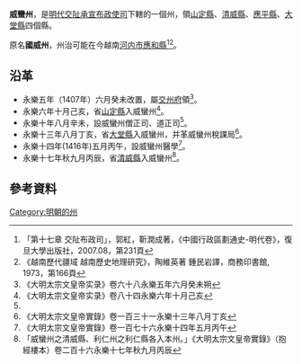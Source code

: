 '''威蠻州'''，是[[明代|明代]][[交阯承宣布政使司|交阯承宣布政使司]]下轄的一個州，領[[山定縣|山定縣]]、[[清威縣|清威縣]]、[[應平縣|應平縣]]、[[大堂縣|大堂縣]]四個縣。

原名'''國威州'''，州治可能在今越南[[河内市|河内市]][[應和縣|應和縣]]<ref>「第十七章 交阯布政司」，郭紅，靳潤成著，《中國行政區劃通史-明代卷》，復旦大學出版社，2007.08，第231頁</ref><ref>《越南歷代疆域 越南歷史地理研究》，陶維英著 鍾民岩譯，商務印書館, 1973，第166頁</ref>。
== 沿革 ==
* 永樂五年（1407年）六月癸未改置，屬[[交州府|交州府]]領<ref>《大明太宗文皇帝实录》卷六十八永樂五年六月癸未朔</ref>。
* 永樂六年十月己亥，省[[山定縣|山定縣]]入威蠻州<ref name="#1">《大明太宗文皇帝实录》卷八十四永樂六年十月己亥</ref>。
* 永樂十年八月辛未，設威蠻州僧正司、道正司<ref name="#1"/>。
* 永樂十三年八月丁亥，省[[大堂縣|大堂縣]]入威蠻州，并革威蠻州稅課局<ref>《大明太宗文皇帝實錄》卷一百三十一永樂十三年八月丁亥</ref>。
* 永樂十四年(1416年)五月丙午，設威蠻州醫學<ref>《大明太宗文皇帝實錄》卷一百七十六永樂十四年五月丙午</ref>。
* 永樂十七年秋九月丙辰，省[[清威縣|清威縣]]入威蠻州<ref>「威蠻州之清威縣、利仁州之利仁縣各入本州。」《大明太宗文皇帝實錄》（抱經樓本）卷二百十六永樂十七年秋九月丙辰</ref>。
== 參考資料 ==
{{reflist}}
{{交阯承宣布政使司行政區劃}}
[[Category:明朝的州|Category:明朝的州]]
